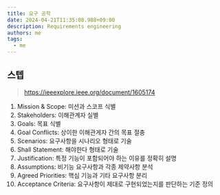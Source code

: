 ```yaml
---
title: 요구 공학
date: 2024-04-21T11:35:08.988+09:00
description: Requirements engineering
authors: me
tags:
  - me
---
```


## 스텝

> https://ieeexplore.ieee.org/document/1605174

1. Mission & Scope: 미션과 스코프 식별
2. Stakeholders: 이해관계자 실별
3. Goals: 목표 식별
4. Goal Conflicts: 상이한 이해관게자 간의 목표 절충
5. Scenarios: 요구사항을 시나리오 형태로 기술
6. Shall Statement: 해야한다 형태로 기술
7. Justification: 특정 기능이 포함되어야 하는 이유를 정확히 설명
8. Assumptions: 비기능 요구사항과 각종 제약사항 분석
9. Agreed Priorities: 핵심 기능과 기타 요구사항 분리
10. Acceptance Criteria: 요구사항이 제대로 구현되었는지를 판단하는 기준 정의
